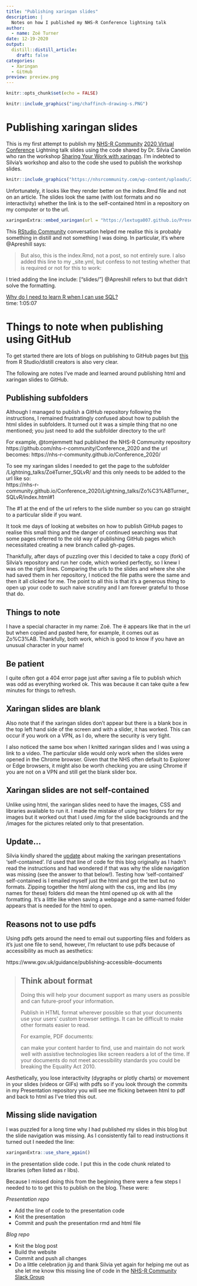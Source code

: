 ```yaml
---
title: "Publishing xaringan slides"
description: |
  Notes on how I published my NHS-R Conference lightning talk
author:
  - name: Zoë Turner
date: 12-19-2020
output:
  distill::distill_article:
    draft: false
categories:
  - Xaringan
  - GitHub
preview: preview.png 
---
```


```r
knitr::opts_chunk$set(echo = FALSE)
```

```r
knitr::include_graphics("img/chaffinch-drawing-s.PNG")
```

# Publishing xaringan slides

This is my first attempt to publish my [NHS-R Community](https://nhsrcommunity.com/about/) [2020 Virtual Conference](https://nhsrcommunity.com/nhsr-conference-2020/) Lightning talk slides using the code shared by Dr. Silvia Canelón who ran the workshop [Sharing Your Work with xaringan](https://bit.ly/xaringan-nhsr). I'm indebted to Silvia's workshop and also to the code she used to publish the workshop slides.

<aside>
```r
knitr::include_graphics("https://nhsrcommunity.com/wp-content/uploads/2018/02/logo.png")
```
</aside>

Unfortunately, it looks like they render better on the index.Rmd file and not on an article. The slides look the same (with lost formats and no interactivity) whether the link is to the self-contained html in a repository on my computer or to the url.

```r
xaringanExtra::embed_xaringan(url = "https://lextuga007.github.io/Presentations/nhsr-conference-2020/index.html#1", ratio = "4:3")
```

This [RStudio Community](https://community.rstudio.com/t/assets-in-docs-deleted-when-distill-site-is-built/90328/3) conversation helped me realise this is probably something in distill and not something I was doing. In particular, it's where @Apreshill says:

>But also, this is the index.Rmd, not a post, so not entirely sure. I also added this line to my _site.yml, but confess to not testing whether that is required or not for this to work:

I tried adding the line include: ["slides/"] @Apreshill refers to but that didn't solve the formatting.

<aside>
[Why do I need to learn R when I can use SQL?](https://www.youtube.com/watch?v=5eEaAxeDFRE) </br> time: 1:05:07
</aside>

# Things to note when publishing using GitHub

To get started there are lots of blogs on publishing to GitHub pages but [this](https://rstudio.github.io/distill/publish_website.html) from R Studio/distill creators is also very clear.

The following are notes I've made and learned around publishing html and xaringan slides to GitHub.

## Publishing subfolders

Although I managed to publish a GitHub repository following the instructions, I remained frustratingly confused about how to publish the html slides in subfolders. It turned out it was a simple thing that no one mentioned; you just need to add the subfolder directory to the url! 

For example, @tomjemmett had published the NHS-R Community repository https://github.com/nhs-r-community/Conference_2020 and the url becomes: https://nhs-r-community.github.io/Conference_2020/ 

To see my xaringan slides I needed to get the page to the subfolder /Lightning_talks/ZoëTurner_SQLvR/ and this only needs to be added to the url like so: </br>
https://nhs-r-community.github.io/Conference_2020/Lightning_talks/Zo%C3%ABTurner_SQLvR/index.html#1

The #1 at the end of the url refers to the slide number so you can go straight to a particular slide if you want.

It took me days of looking at websites on how to publish GitHub pages to realise this small thing and the danger of continued searching was that some pages referred to the old way of publishing GitHub pages which necessitated creating a new branch called gh-pages. 

Thankfully, after  days of puzzling over this I decided to take a copy (fork) of Silvia's repository and run her code, which worked perfectly, so I knew I was on the right lines. Comparing the urls to the slides and where she she had saved them in her repository, I  noticed the file paths were the same and then it all clicked for me. The point to all this is that it's a generous thing to open up your code to such naive scrutiny and I am forever grateful to those that do.

## Things to note

I have a special character in my name: Zoë. The ë appears like that in the url but when copied and pasted here, for example, it comes out as Zo%C3%AB. Thankfully, both work, which is good to know if you have an unusual character in your name!

## Be patient

I quite often got a 404 error page just after saving a file to publish which was odd as everything worked ok. This was because it can take quite a few minutes for things to refresh.

## Xaringan slides are blank

Also note that if the xaringan slides don't appear but there is a blank box in the top left hand side of the screen and with a slider, it has worked. This can occur if you work on a VPN, as I do, where the security is very tight.

I also noticed the same box when I knitted xaringan slides and I was using a link to a video. The particular slide would only work when the slides were opened in the Chrome browser. Given that the NHS often default to Explorer or Edge browsers, it might also be worth checking you are using Chrome if you are not on a VPN and still get the blank slider box.

## Xaringan slides are not self-contained

Unlike using html, the xaringan slides need to have the images, CSS and libraries available to run it. I made the mistake of using two folders for my images but it worked out that I used /img for the slide backgrounds and the /images for the pictures related only to that presentation. 

## Update...

Silvia kindly shared the [update](https://github.com/yihui/xaringan/blob/master/NEWS.md) about making the xaringan presentations 'self-contained'. I'd used that line of code for this blog originally as I hadn't read the instructions and had wondered if that was why the slide navigation was missing (see the answer to that below!). Testing how 'self-contained' self-contained is I emailed myself just the html and got the text but no formats. Zipping together the html along with the css, img and libs (my names for these) folders did mean the html opened up ok with all the formatting. It's a little like when saving a webpage and a same-named folder appears that is needed for the html to open.

## Reasons not to use pdfs

Using pdfs gets around the need to email out supporting files and folders as it's just one file to send, however, I'm reluctant to use pdfs because of accessibility as much as aesthetics:

https://www.gov.uk/guidance/publishing-accessible-documents 

>## Think about format
>Doing this will help your document support as many users as possible and can future-proof your information.
>
>Publish in HTML format wherever possible so that your documents use your users’ custom browser settings. It can be difficult to make other formats easier to read. 
>
>For example, PDF documents:
>
>can make your content harder to find, use and maintain do not work well with assistive technologies like screen readers a lot of the time. If your documents do not meet accessibility standards you could be breaking the Equality Act 2010.


Aesthetically, you lose interactivity (dygraphs or plotly charts) or movement in your slides (videos or GIFs) with pdfs so if you look through the commits in my Presentation repository you will see me flicking between html to pdf and back to html as I've tried this out. 

## Missing slide navigation

I was puzzled for a long time why I had published my slides in this blog but the slide navigation was missing. As I consistently fail to read instructions it turned out I needed the line: 

```r

xaringanExtra::use_share_again()

```

in the presentation slide code. I put this in the code chunk related to libraries (often listed as r libs).

Because I missed doing this from the beginning there were a few steps I needed to to to get this to publish on the blog. These were:

_Presentation repo_

* Add the line of code to the presentation code
* Knit the presentation
* Commit and push the presentation rmd and html file

_Blog repo_

* Knit the blog post
* Build the website 
* Commit and push all changes
* Do a little celebration jig and thank Silvia yet again for helping me out as she let me know this missing line of code in the [NHS-R Community Slack Group](nhsrcommunity.slack.com)
